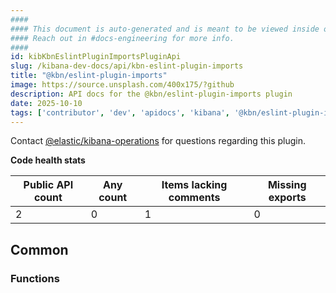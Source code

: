 ```yaml
---
####
#### This document is auto-generated and is meant to be viewed inside our experimental, new docs system.
#### Reach out in #docs-engineering for more info.
####
id: kibKbnEslintPluginImportsPluginApi
slug: /kibana-dev-docs/api/kbn-eslint-plugin-imports
title: "@kbn/eslint-plugin-imports"
image: https://source.unsplash.com/400x175/?github
description: API docs for the @kbn/eslint-plugin-imports plugin
date: 2025-10-10
tags: ['contributor', 'dev', 'apidocs', 'kibana', '@kbn/eslint-plugin-imports']
---
```




Contact [@elastic/kibana-operations](https://github.com/orgs/elastic/teams/kibana-operations) for questions regarding this plugin.

**Code health stats**

| Public API count  | Any count | Items lacking comments | Missing exports |
|-------------------|-----------|------------------------|-----------------|
| 2 | 0 | 1 | 0 |

## Common

### Functions
<DocDefinitionList data={kbnEslintPluginImportsObj.common.functions}/>

